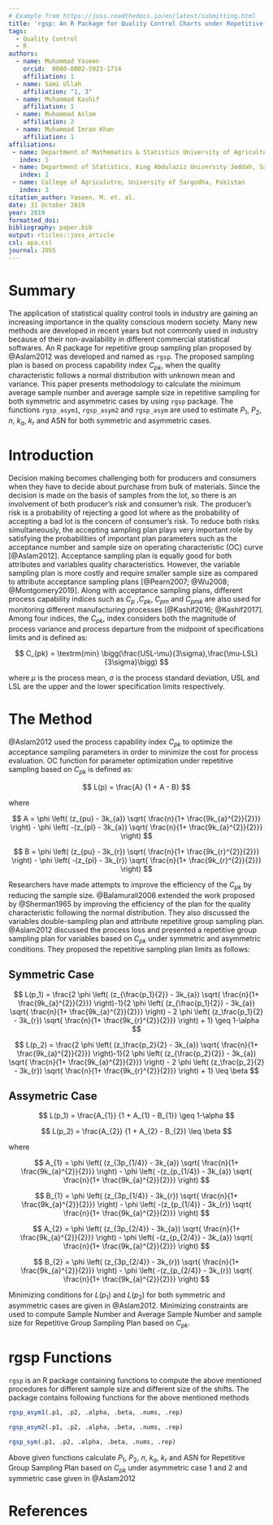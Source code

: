 ```yaml
---
# Example from https://joss.readthedocs.io/en/latest/submitting.html
title: 'rgsp: An R Package for Quality Control Charts under Repetitive Group Sampling Plan based on $C_{pk}$'
tags:
  - Quality Control
  - R
authors:
  - name: Muhammad Yaseen
    orcid:  0000-0002-5923-1714
    affiliation: 1
  - name: Sami Ullah
    affiliation: "1, 3" 
  - name: Muhammad Kashif
    affiliation: 1
  - name: Muhammad Aslam
    affiliation: 2 
  - name: Muhammad Imran Khan
    affiliation: 1 
affiliations:
 - name: Department of Mathematics & Statistics University of Agriculture Faisalabad, Pakistan
   index: 1
 - name: Department of Statistics, King Abdulaziz University Jeddah, Saudi Arabia
   index: 2
 - name: College of Agriculutre, University of Sargodha, Pakistan
   index: 3
citation_author: Yaseen, M. et. al.
date: 31 October 2019
year: 2019
formatted_doi: 
bibliography: paper.bib
output: rticles::joss_article
csl: apa.csl
journal: JOSS
---
```


# Summary

The application of statistical quality control tools in industry are gaining an increasing importance in the quality conscious modern society. Many new methods are developed in recent years but not commonly used in industry because of their non-availability in different commercial statistical softwares. An R package for repetitive group sampling plan proposed by @Aslam2012 was developed and named as  ``rgsp``. The proposed sampling plan is based on process capability index $C_{pk}$, when the quality characteristic follows a normal distribution with unknown mean and variance. This paper presents methodology to calculate the minimum average sample number and average sample size in repetitive sampling for both symmetric and asymmetric cases by using ``rgsp`` package. The functions ``rgsp_asym1``, ``rgsp_asym2`` and ``rgsp_asym`` are used to estimate $P_1$, $P_2$, $n$, $k_a$, $k_r$  and ASN for both symmetric and asymmetric cases. 

# Introduction

Decision making becomes challenging both for producers and consumers when they have to decide about purchase from bulk of materials. Since the decision is made on the basis of samples from the lot, so there is an involvement of both producer’s risk and consumer’s risk. The producer’s risk is a probability of rejecting a good lot where as the probability of accepting a bad lot is the concern of consumer’s risk. To reduce both risks simultaneously, the accepting sampling plan plays very important role by satisfying the probabilities of important plan parameters such as the acceptance number and sample size on operating characteristic (OC) curve [@Aslam2012].  Acceptance sampling plan is equally good for both attributes and variables quality characteristics. However, the variable sampling plan is more costly and require smaller sample size as compared to attribute acceptance sampling plans [@Pearn2007; @Wu2008; @Montgomery2019]. Along with acceptance sampling plans, different process capability indices such as $C_{p}$ ,$C_{pk}$, $C_{pm}$ and $C_{pmk}$ are also used for monitoring different manufacturing processes [@Kashif2016; @Kashif2017]. Among four indices, the $C_{pk}$, index considers both the magnitude of process variance and process departure from the midpoint of specifications limits and is defined as:  

$$
C_{pk} = \textrm{min} \bigg(\frac{USL-\mu}{3\sigma},\frac{\mu-LSL}{3\sigma}\bigg)
$$

where $\mu$ is the process mean, $\sigma$ is the process standard deviation, USL and LSL are the upper and the lower specification limits respectively.

# The Method

@Aslam2012 used the process capability index $C_{pk}$  to optimize the acceptance sampling parameters in order to minimize the cost for process evaluation. OC function for parameter optimization under repetitive sampling based on $C_{pk}$  is defined as:

$$
L(p) = \frac{A} 
	{1 + A - B}
$$	

where 

$$
A = \phi \left( (z_{pu} - 3k_{a}) \sqrt{ \frac{n}{1+ \frac{9k_{a}^{2}}{2}}} \right) - \phi \left( -(z_{pl} - 3k_{a}) \sqrt{ \frac{n}{1+ \frac{9k_{a}^{2}}{2}}} \right)
$$

$$
B = \phi \left( (z_{pu} - 3k_{r}) \sqrt{ \frac{n}{1+ \frac{9k_{r}^{2}}{2}}} \right) - \phi \left( -(z_{pl} - 3k_{r}) \sqrt{ \frac{n}{1+ \frac{9k_{r}^{2}}{2}}} \right)
$$


Researchers have made attempts to improve the efficiency of the  $C_{pk}$  by reducing the sample size. @Balamurali2006 extended the work proposed by @Sherman1965 by improving the efficiency of the plan for the quality characteristic following the normal distribution. They also discussed the variables double-sampling plan and attribute repetitive group sampling plan.  @Aslam2012 discussed the process loss and presented a repetitive group sampling plan for variables based on $C_{pk}$  under symmetric and asymmetric conditions. They proposed the repetitive sampling plan limits as follows:

## Symmetric Case

$$
L(p_1) = \frac{2 \phi \left( (z_{\frac{p_1}{2}} - 3k_{a}) \sqrt{ \frac{n}{1+ \frac{9k_{a}^{2}}{2}}} \right)-1}{2 \phi \left( (z_{\frac{p_1}{2}} - 3k_{a}) \sqrt{ \frac{n}{1+ \frac{9k_{a}^{2}}{2}}} \right) - 2 \phi \left( (z_\frac{p_1}{2} - 3k_{r}) \sqrt{ \frac{n}{1+ \frac{9k_{r}^{2}}{2}}} \right) + 1} \geq 1-\alpha
$$

$$
L(p_2) = \frac{2 \phi \left( (z_\frac{p_2}{2} - 3k_{a}) \sqrt{ \frac{n}{1+ \frac{9k_{a}^{2}}{2}}} \right)-1}{2 \phi \left( (z_{\frac{p_2}{2}} - 3k_{a}) \sqrt{ \frac{n}{1+ \frac{9k_{a}^{2}}{2}}} \right) - 2 \phi \left( (z_\frac{p_2}{2} - 3k_{r}) \sqrt{ \frac{n}{1+ \frac{9k_{r}^{2}}{2}}} \right) + 1} \leq \beta
$$


## Assymetric Case

$$
L(p_1) = \frac{A_{1}} {1 +  A_{1} - B_{1}} \geq 1-\alpha
$$

$$
L(p_2) = \frac{A_{2}} {1 +  A_{2} - B_{2}} \leq \beta
$$

where

$$
A_{1} = \phi \left( (z_{3p_{1/4}} - 3k_{a}) \sqrt{ \frac{n}{1+ \frac{9k_{a}^{2}}{2}}} \right) - \phi \left( -(z_{p_{1/4}} - 3k_{a}) \sqrt{ \frac{n}{1+ \frac{9k_{a}^{2}}{2}}} \right)
$$


$$
B_{1} = \phi \left( (z_{3p_{1/4}} - 3k_{r}) \sqrt{ \frac{n}{1+ \frac{9k_{a}^{2}}{2}}} \right) - \phi \left( -(z_{p_{1/4}} - 3k_{r}) \sqrt{ \frac{n}{1+ \frac{9k_{a}^{2}}{2}}} \right)
$$



$$
A_{2} = \phi \left( (z_{3p_{2/4}} - 3k_{a}) \sqrt{ \frac{n}{1+ \frac{9k_{a}^{2}}{2}}} \right) - \phi \left( -(z_{p_{2/4}} - 3k_{a}) \sqrt{ \frac{n}{1+ \frac{9k_{a}^{2}}{2}}} \right)
$$


$$
B_{2} = \phi \left( (z_{3p_{2/4}} - 3k_{r}) \sqrt{ \frac{n}{1+ \frac{9k_{a}^{2}}{2}}} \right) - \phi \left( -(z_{p_{2/4}} - 3k_{r}) \sqrt{ \frac{n}{1+ \frac{9k_{a}^{2}}{2}}} \right)
$$


Minimizing conditions for $L(p_1)$ and $L(p_2)$ for both symmetric and asymmetric cases are given in @Aslam2012. Minimizing constraints  are used to compute Sample Number and Average Sample Number and sample size for Repetitive Group Sampling Plan based on $C_{pk}$.

# rgsp Functions

``rgsp`` is an R package containing functions to compute the above mentioned procedures for different sample size and different size of the shifts. The package contains following functions for the above mentioned methods


```r
rgsp_asym1(.p1, .p2, .alpha, .beta, .nums, .rep)
```

```r
rgsp_asym2(.p1, .p2, .alpha, .beta, .nums, .rep)
```

```r
rgsp_sym(.p1, .p2, .alpha, .beta, .nums, .rep)
```

Above given functions calculate $P_1$, $P_2$, $n$, $k_a$, $k_r$ and ASN for Repetitive Group Sampling Plan based on $C_{pk}$ under asymmetric case 1 and 2 and symmetric case given in @Aslam2012


# References
